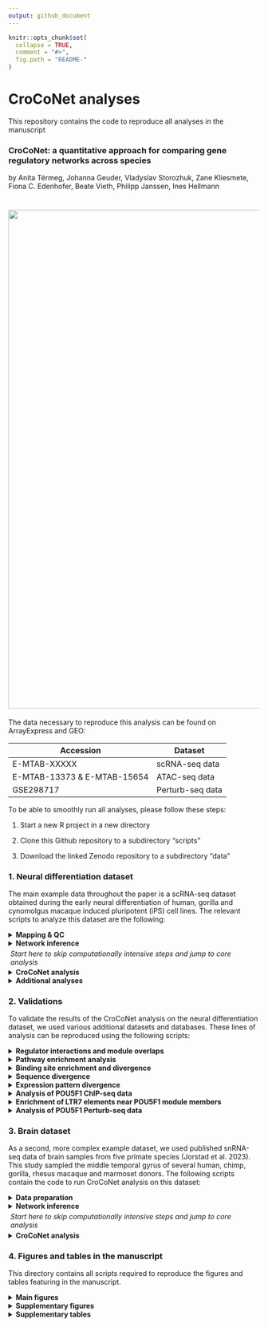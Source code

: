 ```yaml
---
output: github_document
---
```


```r
knitr::opts_chunk$set(
  collapse = TRUE,
  comment = "#>",
  fig.path = "README-"
)
```

# CroCoNet analyses

This repository contains the code to reproduce all analyses in the manuscript 

### **CroCoNet: a quantitative approach for comparing gene regulatory networks across species** 

by Anita Térmeg, Johanna Geuder, Vladyslav Storozhuk, Zane Kliesmete, Fiona C. Edenhofer, Beate Vieth, Philipp Janssen, Ines Hellmann

# <img src="pipeline.png" align="center" width="1000" />

The data necessary to reproduce this analysis can be found on ArrayExpress and GEO:

| Accession    | Dataset                                         |
|--------------|-------------------------------------------------|
| E-MTAB-XXXXX | scRNA-seq data  |
| E-MTAB-13373 & E-MTAB-15654 | ATAC-seq data |
| GSE298717 | Perturb-seq data |

To be able to smoothly run all analyses, please follow these steps:

1. Start a new R project in a new directory

2. Clone this Github repository to a subdirectory "scripts"

3. Download the linked Zenodo repository to a subdirectory "data"


### 1. Neural differentiation dataset
The main example data throughout the paper is a scRNA-seq dataset obtained during the early neural differentiation of human, gorilla and cynomolgus macaque induced pluripotent (iPS) cell lines. The relevant scripts to analyze this dataset are the following:

<details>
<summary><strong>Mapping & QC</strong></summary>
* [Download the reference genomes](1.neural_differentiation_dataset/1.1.mapping_and_QC/1.1.1.download_ref_genomes.sh)
* [Create non-human primate annotations using Liftoff](1.neural_differentiation_dataset/1.1.mapping_and_QC/1.1.2.run_liftoff.sh)
* [Filter Liftoff annotations](1.neural_differentiation_dataset/1.1.mapping_and_QC/1.1.3.filter_liftoff_gtfs.R)
* [Remove small contigs from the gorGor6 genome for quicker mapping](1.neural_differentiation_dataset/1.1.mapping_and_QC/1.1.4.remove_small_contigs.R)
* [Create STAR indices](1.neural_differentiation_dataset/1.1.mapping_and_QC/1.1.5.create_STAR_indices.sh)
* [Download FASTQ files of the scRNA-seq data](1.neural_differentiation_dataset/1.1.mapping_and_QC/1.1.6.download_FASTQ.sh)
* [Trim poly-A tails](1.neural_differentiation_dataset/1.1.mapping_and_QC/1.1.7.trimming.sh)
* [Map reads using the zUMIs pipeline](1.neural_differentiation_dataset/1.1.mapping_and_QC/1.1.8.mapping.sh)
    * [YAML for mapping to the hg38 genome](1.neural_differentiation_dataset/1.1.mapping_and_QC/hg38.yaml)
    * [YAML for mapping to the gorGor6 genome](1.neural_differentiation_dataset/1.1.mapping_and_QC/gorGor6.yaml)
    * [YAML for mapping to the macFas6 genome](1.neural_differentiation_dataset/1.1.mapping_and_QC/macFas6.yaml)
* [Download the cell type annotation reference dataset](1.neural_differentiation_dataset/1.1.mapping_and_QC/1.1.9.download_cell_type_annotation_ref.sh)
* [QC, filtering, normalization, cell type annotation and pseudotime inference](1.neural_differentiation_dataset/1.1.mapping_and_QC/1.1.10.QC_and_filtering.R)
</details>
<details>
<summary><strong>Network inference</strong></summary>
* [Prepare input for GRNBoost2](1.neural_differentiation_dataset/1.2.network_inference/1.2.1.prepare_data.R)
* [Create GRNBoost2 conda environment](1.neural_differentiation_dataset/1.2.network_inference/1.2.2.create_GRNBoost2_env.sh)
* [Infer networks per replicate using GRNBoost2](1.neural_differentiation_dataset/1.2.network_inference/1.2.3.run_GRNBoost2.sh)
    * [Network inference worker script](1.neural_differentiation_dataset/1.2.network_inference/arboreto_with_multiprocessing.py)
</details>
<p style="margin: 0.25em 0 0.2em 0.3em;"><em>Start here to skip computationally intensive steps and jump to core analysis</em></p>
<details>
<summary><strong>CroCoNet analysis</strong></summary>
* [Module assignment, calculation of preservation scores and quantification of cross-species module conservation using CroCoNet](1.neural_differentiation_dataset/1.3.CroCoNet_analysis/1.3.1.CroCoNet_analysis.R)
</details>
<details>
<summary><strong>Additional analyses</strong></summary>
* [Run CroCoNet analysis using the top50 pruning approach](1.neural_differentiation_dataset/1.4.additional_analyses/1.4.1.CroCoNet_analysis_with_top50_pruning.R)
* [Compare results between the dynamic and top50 pruning approaches](1.neural_differentiation_dataset/1.4.additional_analyses/1.4.2.dynamic_VS_top50_pruning.R)
* [Run CroCoNet analysis using cor.adj preservation scores](1.neural_differentiation_dataset/1.4.additional_analyses/1.4.3.CroCoNet_analysis_with_cor_adj.R)
* [Compare results between the cor.kIM and cor.adj preservation scores](1.neural_differentiation_dataset/1.4.additional_analyses/1.4.4.cor_kIM_VS_cor_adj.R)
</details>

### 2. Validations
To validate the results of the CroCoNet analysis on the neural differentiation dataset, we used various additional datasets and databases. These lines of analysis can be reproduced using the following scripts:

<details>
<summary><strong>Regulator interactions and module overlaps</strong></summary>
* [Retrieve protein-protein interactions between the central regulators from STRINGdb](2.validations/2.1.regulator_interactions_and_module_overlaps/2.1.1.get_regulator_interactions.R)
* [Calculate pairwise module overlaps](2.validations/2.1.regulator_interactions_and_module_overlaps/2.1.2.calculate_module_overlaps.R)
* [Test and plot association between regulator interaction and module overlap](2.validations/2.1.regulator_interactions_and_module_overlaps/2.1.3.test_association.R)
</details>
<details>
<summary><strong>Pathway enrichment analysis</strong></summary>
* [Perform Reactome enrichment analysis for each initial, pruned and random module](2.validations/2.2.pathway_enrichment/2.2.1.run_Reactome.R)
* [Summarize and plot Reactome results](2.validations/2.2.pathway_enrichment/2.2.2.summarize_Reactome_results.R)
</details>
<details>
<summary><strong>Binding site enrichment and divergence</strong></summary>
* [Download FASTQ files of the ATAC-seq data](2.validations/2.3.binding_site_enrichment_and_divergence/2.3.1.download_ATAC_seq_FASTQ.sh)
* [Trim adapters](2.validations/2.3.binding_site_enrichment_and_divergence/2.3.2.ATAC_seq_trimming.sh)
* [Create bwa-mem2 indices](2.validations/2.3.binding_site_enrichment_and_divergence/2.3.3.create_bwa_mem2_indices.sh)
* [Map ATAC-seq reads using bwa-mem2](2.validations/2.3.binding_site_enrichment_and_divergence/2.3.4.ATAC_seq_mapping.sh)
* [Name-sort BAM files](2.validations/2.3.binding_site_enrichment_and_divergence/2.3.5.name_sorting.sh)
* [Call peaks using Genrich without blacklists](2.validations/2.3.binding_site_enrichment_and_divergence/2.3.6.peak_calling_without_blacklist.sh)
* [Generate blacklists from broad and high-intensity peaks](2.validations/2.3.binding_site_enrichment_and_divergence/2.3.7.create_blacklists.R)
* [Call peaks using Genrich with blacklists](2.validations/2.3.binding_site_enrichment_and_divergence/2.3.8.peak_calling_with_blacklist.sh)
* [Infer gorilla NPC peaks by liftOver of the human NPC peaks](2.validations/2.3.binding_site_enrichment_and_divergence/2.3.9.liftOver_human_NPC_peaks_to_gorGor6.R)
* [Download FASTQ files of the Nanopore data](2.validations/2.3.binding_site_enrichment_and_divergence/2.3.10.download_nanopore_FASTQ.sh)
* [Map Nanopore reads using minimap2](2.validations/2.3.binding_site_enrichment_and_divergence/2.3.11.nanopore_mapping.sh)
* [Annotate Nanopore transcripts](2.validations/2.3.binding_site_enrichment_and_divergence/2.3.12.annotate_nanopore_transcripts.R)
* [Identify active transcriptional start sites](2.validations/2.3.binding_site_enrichment_and_divergence/2.3.13.identify_TSS.R)
* [Associate peaks to genes based on distance](2.validations/2.3.binding_site_enrichment_and_divergence/2.3.14.associate_peaks_to_gene.R)
* [Retrieve motifs of the central regulators from the JASPAR and IMAGE databases](2.validations/2.3.binding_site_enrichment_and_divergence/2.3.15.get_binding_motifs.R)
* [Score motifs of each regulator in the peaks associated to their module members using Cluster-Buster](2.validations/2.3.binding_site_enrichment_and_divergence/2.3.16.run_cbust.sh)
* [Summarize motif scores per gene](2.validations/2.3.binding_site_enrichment_and_divergence/2.3.17.summarize_motif_scores_per_gene.Rmd)

<p style="margin: -0.85em 0 0.15em 1.5em;"><em>Start here to skip computationally intensive steps and jump to core analysis</em></p>

* [Compare binding site enrichment across module types (initial, pruned, random)](2.validations/2.3.binding_site_enrichment_and_divergence/2.3.18.binding_site_enrichment_across_module_types.R)
* [Calculate binding site divergence across species](2.validations/2.3.binding_site_enrichment_and_divergence/2.3.19.binding_site_divergence_across_species.R)
</details>
<details>
<summary><strong>Sequence divergence</strong></summary>
* [Download protein alignments](2.validations/2.4.sequence_divergence/2.4.1.download_protein_alignments.sh)
* [Calculate human-gorilla and human-cynomolgus protein sequence conservation](2.validations/2.4.sequence_divergence/2.4.2.calculate_sequence_divergence.R)
    * [Helper function for alignment scoring](2.validations/2.4.sequence_divergence/alignment_scoring_function.R)
* [Test and plot association between sequence divergence and network divergence](2.validations/2.4.sequence_divergence/2.4.3.sequence_divergence_VS_network_divergence.R)
</details>
<details>
<summary><strong>Expression pattern divergence</strong></summary>
* [Perform DE analysis of scRNA-seq data](2.validations/2.5.expression_pattern_divergence/2.5.1.calculate_expression_pattern_divergence.R)
    * [Helper function for subsampling](2.validations/2.5.expression_pattern_divergence/subsampling_helper_function.R)
* [Test and plot association between expression pattern divergence and network divergence](2.validations/2.5.expression_pattern_divergence/2.5.2.expression_pattern_divergence_VS_network_divergence.R)
</details>
<details>
<summary><strong>Analysis of POU5F1 ChIP-seq data</strong></summary>
* [Download FASTQ files of the ChIP_seq data](2.validations/2.6.POU5F1_ChIP_seq/2.6.1.download_FASTQ.sh)
* [Create bowtie indices](2.validations/2.6.POU5F1_ChIP_seq/2.6.2.create_bowtie_index.sh)
* [Map ChIP-seq reads using bowtie](2.validations/2.6.POU5F1_ChIP_seq/2.6.3.mapping.sh)
* [Name-sort BAM files](2.validations/2.6.POU5F1_ChIP_seq/2.6.4.name_sorting.sh)
* [Call peaks using Genrich](2.validations/2.6.POU5F1_ChIP_seq/2.6.5.peak_calling.sh)
* [Calculate ChIP-seq coverage](2.validations/2.6.POU5F1_ChIP_seq/2.6.6.get_coverage.sh)
* [Check enrichment around transcriptional start sites](2.validations/2.6.POU5F1_ChIP_seq/2.6.7.check_TSS_enrichment.R)

<p style="margin: -0.85em 0 0.15em 1.5em;"><em>Start here to skip computationally intensive steps and jump to core analysis</em></p>

* [Calculate POU5F1 ChIP-seq enrichment near POU5F1 module genes](2.validations/2.6.POU5F1_ChIP_seq/2.6.8.calculate_enrichment_for_POU5F1_module.R)
</details>
<details>
<summary><strong>Enrichment of LTR7 elements near POU5F1 module members</strong></summary>
* [Calculate LTR7 enrichment near POU5F1 module members](2.validations/2.7.POU5F1_LTR7_enrichment/2.7.1.POU5F1_LTR7_enrichment.R)
</details>
<details>
<summary><strong>Analysis of POU5F1 Perturb-seq data</strong></summary>
* [Annotate dCas9 cassette](2.validations/2.8.POU5F1_Perturb_seq/2.8.1.annotate_dCas9_cassette.R)
* [Create reference genome sequences and annotations with the dCas9 cassette](2.validations/2.8.POU5F1_Perturb_seq/2.8.2.create_ref_genomes_with_dCas9_casette.sh)
* [Download FASTQ files of Pertub-seq data](2.validations/2.8.POU5F1_Perturb_seq/2.8.3.download_FASTQ.sh)
* [Map Perturb-seq reads using CellRanger](2.validations/2.8.POU5F1_Perturb_seq/2.8.4.mapping.sh)
    * [Mapping worker script](2.validations/2.8.POU5F1_Perturb_seq/mapping_per_lane_and_genome.sh)
* [Species demultiplexing](2.validations/2.8.POU5F1_Perturb_seq/2.8.5.species_demultiplexing.sh)
    * [Species demultiplexing worker script](2.validations/2.8.POU5F1_Perturb_seq/species_demultiplexing_per_lane_and_genome.sh)
* [Identify the cells of each species](2.validations/2.8.POU5F1_Perturb_seq/2.8.6.get_cells_per_species.R)
* [Individual demultiplexing](2.validations/2.8.POU5F1_Perturb_seq/2.8.7.individual_demultiplexing.sh)
    * [Individual demultiplexing worker script](2.validations/2.8.POU5F1_Perturb_seq/indiv_demultiplexing_per_lane_and_genome.sh)
* [QC & filtering](2.validations/2.8.POU5F1_Perturb_seq/2.8.8.QC_and_filtering.R)

<p style="margin: -0.85em 0 0.15em 1.5em;"><em>Start here to skip computationally intensive steps and jump to core analysis</em></p>

* [Stemness scores & knockdown efficiencies](2.validations/2.8.POU5F1_Perturb_seq/2.8.9.stemness_scores_and_knockdown_efficiencies.R)
* [DE analysis](2.validations/2.8.POU5F1_Perturb_seq/2.8.10.DE_analysis.R)
* [Helper functions](2.validations/2.8.POU5F1_Perturb_seq/helper_functions.R)
</details>

### 3. Brain dataset
As a second, more complex example dataset, we used published snRNA-seq data of brain samples from five primate species (Jorstad et al. 2023). This study sampled the middle temporal gyrus of several human, chimp, gorilla, rhesus macaque and marmoset donors. The following scripts contain the code to run CroCoNet analysis on this dataset:

<details>
<summary><strong>Data preparation</strong></summary>
* [Download the count matrices and metadata tables](3.brain_dataset/3.1.data_preparation/3.1.1.download_processed_data.sh)
* [Filter data for network analysis](3.brain_dataset/3.1.data_preparation/3.1.2.filtering.R)
* [Subsample data for network analysis](3.brain_dataset/3.1.data_preparation/3.1.3.subsampling.R)
</details>
<details>
<summary><strong>Network inference</strong></summary>
* [Infer networks per replicate using Spearman correlations](3.brain_dataset/3.2.network_inference/3.2.1.run_correlatePairs.sh)
    * [Network inference worker script](3.brain_dataset/3.2.network_inference/correlatePairs.R)
</details>
<p style="margin: 0.25em 0 0.3em 0.3em;"><em>Start here to skip computationally intensive steps and jump to core analysis</em></p>
<details>
<summary><strong>CroCoNet analysis</strong></summary>
* [Module assignment, calculation of preservation scores and quantification of cross-species module conservation using CroCoNet](3.brain_dataset/3.3.CroCoNet_analysis/3.3.1.CroCoNet_analysis.R)
</details>


### 4. Figures and tables in the manuscript
This directory contains all scripts required to reproduce the figures and tables featuring in the manuscript.

<details>
<summary><strong>Main figures</strong></summary>
* [Figure 2](4.paper_figures_and_tables/figure2.R)
* [Figure 3](4.paper_figures_and_tables/figure3.R)
* [Figure 4](4.paper_figures_and_tables/figure4.R)
* [Helper functions](4.paper_figures_and_tables/helper_functions.R)
</details>
<details>
<summary><strong>Supplementary figures</strong></summary>
* [Supplementary Figure S1](4.paper_figures_and_tables/suppl.figureS1.R)
* [Supplementary Figure S2](4.paper_figures_and_tables/suppl.figureS2.R)
* [Supplementary Figure S3](4.paper_figures_and_tables/suppl.figureS3.R)
* [Supplementary Figure S4](4.paper_figures_and_tables/suppl.figureS4.R)
* [Supplementary Figure S5](4.paper_figures_and_tables/suppl.figureS5.R)
* [Supplementary Figure S6](4.paper_figures_and_tables/suppl.figureS6.R)
* [Supplementary Figure S7](4.paper_figures_and_tables/suppl.figureS7.R)
* [Supplementary Figure S8](4.paper_figures_and_tables/suppl.figureS8.R)
* [Supplementary Figure S9](4.paper_figures_and_tables/suppl.figureS9.R)
</details>
<details>
<summary><strong>Supplementary tables</strong></summary>
* [Supplementary Tables 1-10](4.paper_figures_and_tables/suppl.tables.R)
</details>